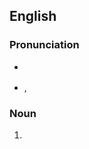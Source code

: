 {{also|vaporware}}
==English==

===Pronunciation===
* {{a|RP}} {{IPA|/ˈveɪ.pə.wɛə(ɹ)/|lang=en}}
* {{a|US}} {{enPR|vāʹpərwâr}}, {{IPA|/ˈveɪpɚwɛɹ/|lang=en}}

===Noun===
{{en-noun|-}}

# {{context|UK|lang=en}} {{alternative form of|vaporware|lang=en}}